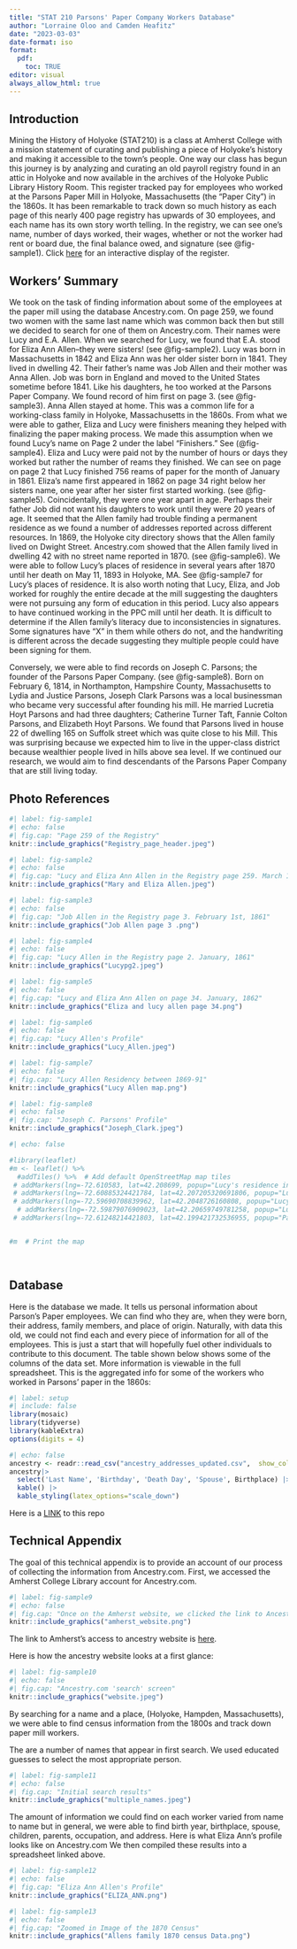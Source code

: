 ```yaml
---
title: "STAT 210 Parsons' Paper Company Workers Database"
author: "Lorraine Oloo and Camden Heafitz"
date: "2023-03-03"
date-format: iso
format:
  pdf:
    toc: TRUE
editor: visual
always_allow_html: true
---
```


## Introduction

Mining the History of Holyoke (STAT210) is a class at Amherst College with a mission statement of curating and publishing a piece of Holyoke's history and making it accessible to the town's people. One way our class has begun this journey is by analyzing and curating an old payroll registry found in an attic in Holyoke and now available in the archives of the Holyoke Public Library History Room. This register tracked pay for employees who worked at the Parsons Paper Mill in Holyoke, Massachusetts (the "Paper City") in the 1860s. It has been remarkable to track down so much history as each page of this nearly 400 page registry has upwards of 30 employees, and each name has its own story worth telling. In the registry, we can see one's name, number of days worked, their wages, whether or not the worker had rent or board due, the final balance owed, and signature (see @fig-sample1). Click [here](https://r.amherst.edu/apps/nhorton/Parsons-Paper/) for an interactive display of the register.

## Workers' Summary

We took on the task of finding information about some of the employees at the paper mill using the database Ancestry.com. On page 259, we found two women with the same last name which was common back then but still we decided to search for one of them on Ancestry.com. Their names were Lucy and E.A. Allen. When we searched for Lucy, we found that E.A. stood for Eliza Ann Allen--they were sisters! (see @fig-sample2). Lucy was born in Massachusetts in 1842 and Eliza Ann was her older sister born in 1841. They lived in dwelling 42. Their father's name was Job Allen and their mother was Anna Allen. Job was born in England and moved to the United States sometime before 1841. Like his daughters, he too worked at the Parsons Paper Company. We found record of him first on page 3. (see @fig-sample3). Anna Allen stayed at home. This was a common life for a working-class family in Holyoke, Massachusetts in the 1860s. From what we were able to gather, Eliza and Lucy were finishers meaning they helped with finalizing the paper making process. We made this assumption when we found Lucy's name on Page 2 under the label "Finishers." See (@fig-sample4). Eliza and Lucy were paid not by the number of hours or days they worked but rather the number of reams they finished. We can see on page on page 2 that Lucy finished 756 reams of paper for the month of January in 1861. Eliza's name first appeared in 1862 on page 34 right below her sisters name, one year after her sister first started working. (see @fig-sample5). Coincidentally, they were one year apart in age. Perhaps their father Job did not want his daughters to work until they were 20 years of age. It seemed that the Allen family had trouble finding a permanent residence as we found a number of addresses reported across different resources. In 1869, the Holyoke city directory shows that the Allen family lived on Dwight Street. Ancestry.com showed that the Allen family lived in dwelling 42 with no street name reported in 1870. (see @fig-sample6). We were able to follow Lucy's places of residence in several years after 1870 until her death on May 11, 1893 in Holyoke, MA. See @fig-sample7 for Lucy's places of residence. It is also worth noting that Lucy, Eliza, and Job worked for roughly the entire decade at the mill suggesting the daughters were not pursuing any form of education in this period. Lucy also appears to have continued working in the PPC mill until her death. It is difficult to determine if the Allen family's literacy due to inconsistencies in signatures. Some signatures have "X" in them while others do not, and the handwriting is different across the decade suggesting they multiple people could have been signing for them.

Conversely, we were able to find records on Joseph C. Parsons; the founder of the Parsons Paper Company. (see @fig-sample8). Born on February 6, 1814, in Northampton, Hampshire County, Massachusetts to Lydia and Justice Parsons, Joseph Clark Parsons was a local businessman who became very successful after founding his mill. He married Lucretia Hoyt Parsons and had three daughters; Catherine Turner Taft, Fannie Colton Parsons, and Elizabeth Hoyt Parsons. We found that Parsons lived in house 22 of dwelling 165 on Suffolk street which was quite close to his Mill. This was surprising because we expected him to live in the upper-class district because wealthier people lived in hills above sea level. If we continued our research, we would aim to find descendants of the Parsons Paper Company that are still living today.

## Photo References

```r
#| label: fig-sample1
#| echo: false
#| fig.cap: "Page 259 of the Registry"
knitr::include_graphics("Registry_page_header.jpeg")
```

```r
#| label: fig-sample2
#| echo: false
#| fig.cap: "Lucy and Eliza Ann Allen in the Registry page 259. March 1st, 1868"
knitr::include_graphics("Mary and Eliza Allen.jpeg")
```

```r
#| label: fig-sample3
#| echo: false
#| fig.cap: "Job Allen in the Registry page 3. February 1st, 1861"
knitr::include_graphics("Job Allen page 3 .png")
```

```r
#| label: fig-sample4
#| echo: false
#| fig.cap: "Lucy Allen in the Registry page 2. January, 1861"
knitr::include_graphics("Lucypg2.jpeg")
```

```r
#| label: fig-sample5
#| echo: false
#| fig.cap: "Lucy and Eliza Ann Allen on page 34. January, 1862"
knitr::include_graphics("Eliza and lucy allen page 34.png")
```

```r
#| label: fig-sample6
#| echo: false
#| fig.cap: "Lucy Allen's Profile"
knitr::include_graphics("Lucy_Allen.jpeg")
```

```r
#| label: fig-sample7
#| echo: false
#| fig.cap: "Lucy Allen Residency between 1869-91"
knitr::include_graphics("Lucy Allen map.png")
```

```r
#| label: fig-sample8
#| echo: false
#| fig.cap: "Joseph C. Parsons' Profile"
knitr::include_graphics("Joseph_Clark.jpeg")
```

\clearpage

```r
#| echo: false

#library(leaflet)
#m <- leaflet() %>%
  #addTiles() %>%  # Add default OpenStreetMap map tiles
 # addMarkers(lng=-72.610583, lat=42.208699, popup="Lucy's residence in 1869, Dwight Street")%>%
 # addMarkers(lng=-72.60885324421784, lat=42.207205320691806, popup="Lucy's residence in 1883, 236 Maple Street")%>%
 # addMarkers(lng=-72.59690708839962, lat=42.2048726160808, popup="Lucy's residence in 1888-1890, rooms 5 Mosher")%>%
  # addMarkers(lng=-72.59879076909023, lat=42.20659749781258, popup="Lucy's residence in 1887 and 1891")%>%
 # addMarkers(lng=-72.61248214421803, lat=42.199421732536955, popup="Parsons Paper Company in the 1800s")


#m  # Print the map

 
```

## Database

Here is the database we made. It tells us personal information about Parson's Paper employees. We can find who they are, when they were born, their address, family members, and place of origin. Naturally, with data this old, we could not find each and every piece of information for all of the employees. This is just a start that will hopefully fuel other individuals to contribute to this document. The table shown below shows some of the columns of the data set. More information is viewable in the full spreadsheet. This is the aggregated info for some of the workers who worked in Parsons' paper in the 1860s:

```r
#| label: setup
#| include: false
library(mosaic)
library(tidyverse)
library(kableExtra)
options(digits = 4)
```


```r
#| echo: false
ancestry <- readr::read_csv("ancestry_addresses_updated.csv",  show_col_types = FALSE)
ancestry|>
  select('Last Name', 'Birthday', 'Death Day', 'Spouse', Birthplace) |>
  kable() |>
  kable_styling(latex_options="scale_down")

```

Here is a [LINK](https://github.com/STAT210-S23/Parsons_Paper_Register) to this repo

\clearpage
## **Technical Appendix**

The goal of this technical appendix is to provide an account of our process of collecting the information from Ancestry.com. First, we accessed the Amherst College Library account for Ancestry.com.

```r
#| label: fig-sample9
#| echo: false
#| fig.cap: "Once on the Amherst website, we clicked the link to Ancestry Library Edition"
knitr::include_graphics("amherst_website.png")
```

The link to Amherst's access to ancestry website is [here](https://libguides.amherst.edu/c.php?g=944984&p=6812570).

Here is how the ancestry website looks at a first glance:

```r
#| label: fig-sample10
#| echo: false
#| fig.cap: "Ancestry.com 'search' screen"
knitr::include_graphics("website.jpeg")
```

By searching for a name and a place, (Holyoke, Hampden, Massachusetts), we were able to find census information from the 1800s and track down paper mill workers.

The are a number of names that appear in first search. We used educated guesses to select the most appropriate person.

```r
#| label: fig-sample11
#| echo: false
#| fig.cap: "Initial search results"
knitr::include_graphics("multiple_names.jpeg")
```

The amount of information we could find on each worker varied from name to name but in general, we were able to find birth year, birthplace, spouse, children, parents, occupation, and address. Here is what Eliza Ann's profile looks like on Ancestry.com We then compiled these results into a spreadsheet linked above.

```r
#| label: fig-sample12
#| echo: false
#| fig.cap: "Eliza Ann Allen's Profile"
knitr::include_graphics("ELIZA_ANN.png")
```

```r
#| label: fig-sample13
#| echo: false
#| fig.cap: "Zoomed in Image of the 1870 Census"
knitr::include_graphics("Allens family 1870 census Data.png")
```



